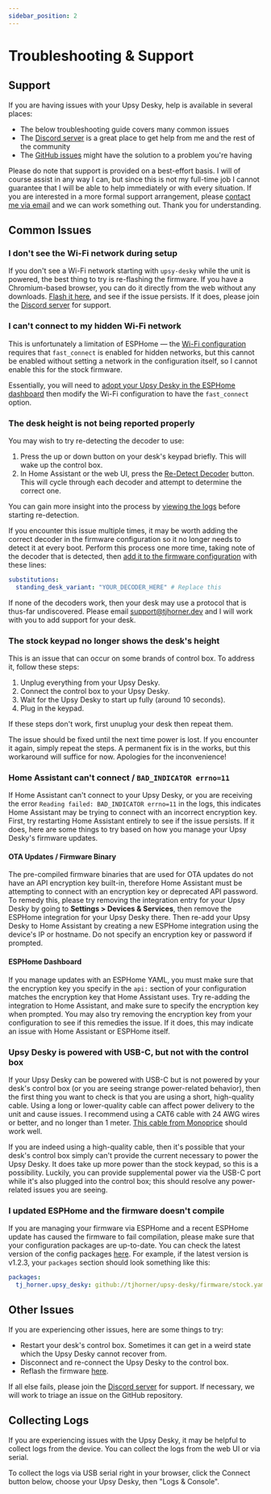 ```yaml
---
sidebar_position: 2
---
```


# Troubleshooting & Support

## Support

If you are having issues with your Upsy Desky, help is available in several places:

- The below troubleshooting guide covers many common issues
- The [Discord server](https://discord.gg/ZHfXKQrSxF) is a great place to get help from me and the rest of the community
- The [GitHub issues](https://github.com/tjhorner/upsy-desky/issues) might have the solution to a problem you're having

Please do note that support is provided on a best-effort basis. I will of course assist in any way I can, but since this is not my full-time job I cannot guarantee that I will be able to help immediately or with every situation. If you are interested in a more formal support arrangement, please [contact me via email](mailto:biz@tjhorner.dev) and we can work something out. Thank you for understanding.

## Common Issues

### I don't see the Wi-Fi network during setup

If you don't see a Wi-Fi network starting with `upsy-desky` while the unit is powered, the best thing to try is re-flashing the firmware. If you have a Chromium-based browser, you can do it directly from the web without any downloads. [Flash it here](https://shop.horner.tj/things/upsy-desky/setup/stock), and see if the issue persists. If it does, please join the [Discord server](https://discord.gg/ZHfXKQrSxF) for support.

### I can't connect to my hidden Wi-Fi network

This is unfortunately a limitation of ESPHome — the [Wi-Fi configuration](https://esphome.io/components/wifi.html#configuration-variables) requires that `fast_connect` is enabled for hidden networks, but this cannot be enabled without setting a network in the configuration itself, so I cannot enable this for the stock firmware.

Essentially, you will need to [adopt your Upsy Desky in the ESPHome dashboard](../advanced/customization/index.md) then modify the Wi-Fi configuration to have the `fast_connect` option.

### The desk height is not being reported properly

You may wish to try re-detecting the decoder to use:

1. Press the up or down button on your desk's keypad briefly. This will wake up the control box.
2. In Home Assistant or the web UI, press the [Re-Detect Decoder](../reference/entities.md#re-detect-decoder) button. This will cycle through each decoder and attempt to determine the correct one.

You can gain more insight into the process by [viewing the logs](#collecting-logs) before starting re-detection.

If you encounter this issue multiple times, it may be worth adding the correct decoder in the firmware configuration so it no longer needs to detect it at every boot. Perform this process one more time, taking note of the decoder that is detected, then [add it to the firmware configuration](../advanced/customization/index.md) with these lines:

```yaml
substitutions:
  standing_desk_variant: "YOUR_DECODER_HERE" # Replace this
```

If none of the decoders work, then your desk may use a protocol that is thus-far undiscovered. Please email support@tjhorner.dev and I will work with you to add support for your desk.

### The stock keypad no longer shows the desk's height

This is an issue that can occur on some brands of control box. To address it, follow these steps:

1. Unplug everything from your Upsy Desky.
2. Connect the control box to your Upsy Desky.
3. Wait for the Upsy Desky to start up fully (around 10 seconds).
4. Plug in the keypad.

If these steps don't work, first unuplug your desk then repeat them.

The issue should be fixed until the next time power is lost. If you encounter it again, simply repeat the steps. A permanent fix is in the works, but this workaround will suffice for now. Apologies for the inconvenience!

### Home Assistant can't connect / `BAD_INDICATOR errno=11`

If Home Assistant can't connect to your Upsy Desky, or you are receiving the error `Reading failed: BAD_INDICATOR errno=11` in the logs, this indicates Home Assistant may be trying to connect with an incorrect encryption key. First, try restarting Home Assistant entirely to see if the issue persists. If it does, here are some things to try based on how you manage your Upsy Desky's firmware updates.

#### OTA Updates / Firmware Binary

The pre-compiled firmware binaries that are used for OTA updates do not have an API encryption key built-in, therefore Home Assistant must be attempting to connect with an encryption key or deprecated API password. To remedy this, please try removing the integration entry for your Upsy Desky by going to **Settings > Devices &amp; Services**, then remove the ESPHome integration for your Upsy Desky there. Then re-add your Upsy Desky to Home Assistant by creating a new ESPHome integration using the device's IP or hostname. Do not specify an encryption key or password if prompted.

#### ESPHome Dashboard

If you manage updates with an ESPHome YAML, you must make sure that the encryption key you specify in the `api:` section of your configuration matches the encryption key that Home Assistant uses. Try re-adding the integration to Home Assistant, and make sure to specify the encryption key when prompted. You may also try removing the encryption key from your configuration to see if this remedies the issue. If it does, this may indicate an issue with Home Assistant or ESPHome itself.

### Upsy Desky is powered with USB-C, but not with the control box

If your Upsy Desky can be powered with USB-C but is not powered by your desk's control box (or you are seeing strange power-related behavior), then the first thing you want to check is that you are using a short, high-quality cable. Using a long or lower-quality cable can affect power delivery to the unit and cause issues. I recommend using a CAT6 cable with 24 AWG wires or better, and no longer than 1 meter. [This cable from Monoprice](https://www.amazon.com/Monoprice-Cat6-Ethernet-Patch-Cable/dp/B002RBECAE) should work well.

If you are indeed using a high-quality cable, then it's possible that your desk's control box simply can't provide the current necessary to power the Upsy Desky. It does take up more power than the stock keypad, so this is a possibility. Luckily, you can provide supplemental power via the USB-C port while it's also plugged into the control box; this should resolve any power-related issues you are seeing.

### I updated ESPHome and the firmware doesn't compile

If you are managing your firmware via ESPHome and a recent ESPHome update has caused the firmware to fail compilation, please make sure that your configuration packages are up-to-date. You can check the latest version of the config packages [here](https://github.com/tjhorner/upsy-desky/releases/latest). For example, if the latest version is v1.2.3, your `packages` section should look something like this:

```yaml
packages:
  tj_horner.upsy_desky: github://tjhorner/upsy-desky/firmware/stock.yaml@v1.2.3
```

## Other Issues

If you are experiencing other issues, here are some things to try:

- Restart your desk's control box. Sometimes it can get in a weird state which the Upsy Desky cannot recover from.
- Disconnect and re-connect the Upsy Desky to the control box.
- Reflash the firmware [here](https://shop.horner.tj/things/upsy-desky/setup/stock).

If all else fails, please join the [Discord server](https://discord.gg/ZHfXKQrSxF) for support. If necessary, we will work to triage an issue on the GitHub repository.

## Collecting Logs

If you are experiencing issues with the Upsy Desky, it may be helpful to collect logs from the device. You can collect the logs from the web UI or via serial.

To collect the logs via USB serial right in your browser, click the Connect button below, choose your Upsy Desky, then "Logs &amp; Console".


<EspInstallButton />